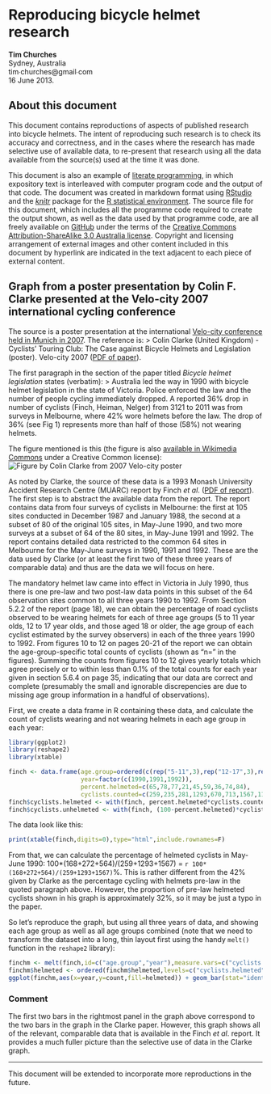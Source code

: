 Reproducing bicycle helmet research
===================================
**Tim Churches**  
Sydney, Australia  
tim∙churches@gmail∙com  
16 June 2013.

About this document
-------------------
This document contains reproductions of aspects of published research into bicycle helmets. The intent of reproducing such research is to check its accuracy and correctness, and in the cases where the research has made selective use of available data, to re-present that research using all the data available from the source(s) used at the time it was done.

This document is also an example of [literate programming](http://en.wikipedia.org/wiki/Literate_programming), in which expository text is interleaved with computer program code and the output of that code. The document was created in markdown format using [RStudio](http://www.rstudio.com) and the [_knitr_](http://yihui.name/knitr/) package for the [R statistical environment](http://www.r-project.org). The source file for this document, which includes all the programme code required to create the output shown, as well as the data used by that programme code, are all freely available on [GitHub](https://github.com/timchurches/meta-analyses/blob/master/benefits-of-reproducible-research/reproducing-bicycle-helmet-research.Rmd) under the terms of the [Creative Commons Attribution-ShareAlike 3.0 Australia license](http://http://creativecommons.org/licenses/by-sa/3.0/au/). Copyright and licensing arrangement of external images and other content included in this document by hyperlink are indicated in the text adjacent to each piece of external content. 

Graph from a poster presentation by Colin F. Clarke presented at the Velo-city 2007 international cycling conference
--------------------------------------------------------------------------------------------------------------------
The source is a poster presentation at the international [Velo-city conference held in Munich in 2007](http://www.nationaler-radverkehrsplan.de/eu-bund-laender/eu/velocity/schedule.phtml). The reference is:
> Colin Clarke (United Kingdom) - Cyclists' Touring Club: The Case against Bicycle Helmets and Legislation (poster). Velo-city 2007 ([PDF of paper](http://www.nationaler-radverkehrsplan.de/eu-bund-laender/eu/velocity/presentations/velocity2007_pp_17c_long_public.pdf)). 

The first paragraph in the section of the paper titled _Bicycle helmet legislation_ states (verbatim):
> Australia led the way in 1990 with bicycle helmet legislation in the state of Victoria. Police enforced the law and the number of people cycling immediately dropped. A reported 36% drop in number of cyclists (Finch, Heiman, Nelger) from 3121 to 2011 was from surveys in Melbourne, where 42% wore helmets before the law. The drop of 36% (see Fig 1) represents more than half of those (58%) not wearing helmets. 

The figure mentioned is this (the figure is also [available in Wikimedia Commons](http://en.wikipedia.org/wiki/File:36%25_reduction_in_cycling_Melbourne.jpg) under a Creative Common license):
![Figure by Colin Clarke from 2007 Velo-city poster](http://upload.wikimedia.org/wikipedia/commons/thumb/3/35/36%25_reduction_in_cycling_Melbourne.jpg/800px-36%25_reduction_in_cycling_Melbourne.jpg)

As noted by Clarke, the source of these data is a 1993 Monash University Accident Research Centre (MUARC) report by Finch _et al_. ([PDF of report](http://www.monash.edu.au/miri/research/reports/muarc045.pdf)). The first step is to abstract the available data from the report. The report contains data from four surveys of cyclists in Melbourne: the first at 105 sites conducted in December 1987 and January 1988, the second at a subset of 80 of the original 105 sites, in May-June 1990, and two more surveys at a subset of 64 of the 80 sites, in May-June 1991 and 1992. The report contains detailed data restricted to the common 64 sites in Melbourne for the May-June surveys in 1990, 1991 and 1992. These are the data used by Clarke (or at least the first two of these three years of comparable data) and thus are the data we will focus on here. 

The mandatory helmet law came into effect in Victoria in July 1990, thus there is one pre-law and two post-law data points in this subset of the 64 observation sites common to all three years 1990 to 1992.  From Section 5.2.2 of the report (page 18), we can obtain the percentage of road cyclists observed to be wearing helmets for each of three age groups (5 to 11 year olds, 12 to 17 year olds, and those aged 18 or older, the age group of each cyclist estimated by the survey observers) in each of the three years 1990 to 1992. From figures 10 to 12 on pages 20-21 of the report we can obtain the age-group-specific total counts of cyclists (shown as "n=" in the figures). Summing the counts from figures 10 to 12 gives yearly totals which agree precisely or to within less than 0.1% of the total counts for each year given in section 5.6.4 on page 35, indicating that our data are correct and complete (presumably the small and ignorable discrepencies are due to missing age group information in a handful of observations).

First, we create a data frame in R containing these data, and calculate the count of cyclists wearing and not wearing helmets in each age group in each year:

```r
library(ggplot2)
library(reshape2)
library(xtable)
```

```r
finch <- data.frame(age.group=ordered(c(rep("5-11",3),rep("12-17",3),rep("18+",3)),levels=c("5-11","12-17","18+")),
                    year=factor(c(1990,1991,1992)),
                    percent.helmeted=c(65,78,77,21,45,59,36,74,84),
                    cyclists.counted=c(259,235,281,1293,670,713,1567,1106,1483))
finch$cyclists.helmeted <- with(finch, percent.helmeted*cyclists.counted/100)
finch$cyclists.unhelmeted <- with(finch, (100-percent.helmeted)*cyclists.counted/100)
```

The data look like this:
```r
print(xtable(finch,digits=0),type="html",include.rownames=F)
``` 

From that, we can calculate the percentage of helmeted cyclists in May-June 1990: 100*(168+272+564)/(259+1293+1567) = `r 100*(168+272+564)/(259+1293+1567)`%. This is rather different from the 42% given by Clarke as the percentage cycling with helmets pre-law in the quoted paragraph above. However, the proportion of pre-law helmeted cyclists shown in his graph is approximately 32%, so it may be just a typo in the paper.

So let's reproduce the graph, but using all three years of data, and showing each age group as well as all age groups combined (note that we need to transform the dataset into a long, thin layout first using the handy `melt()` function in the `reshape2` library):

```r
finchm <- melt(finch,id=c("age.group","year"),measure.vars=c("cyclists.helmeted","cyclists.unhelmeted"),variable.name="helmeted",value.name="count")
finchm$helmeted <- ordered(finchm$helmeted,levels=c("cyclists.helmeted","cyclists.unhelmeted"), labels=c("Wearing helmet","Not wearing helmet"))
ggplot(finchm,aes(x=year,y=count,fill=helmeted)) + geom_bar(stat="identity") + facet_grid(. ~ age.group, margins=T, labeller=label_both) + scale_fill_brewer(type="qual", name="") + labs(x="Year of survey",y="Count of cyclists observed",title="Cyclist counts and helmet wearing in Melbourne, May-June 1990 to May-June 1992\n(Mandatory helmet laws introduced July 1990.)\nSource: Finch et al. Monash University Accident Research Centre Report No. 45, 1993") + theme_bw() 
```
### Comment
The first two bars in the rightmost panel in the graph above correspond to the two bars in the graph in the Clarke paper. However, this graph shows all of the relevant, comparable data that is available in the Finch _et al_. report. It provides a much fuller picture than the selective use of data in the Clarke graph.

---

This document will be extended to incorporate more reproductions in the future.




